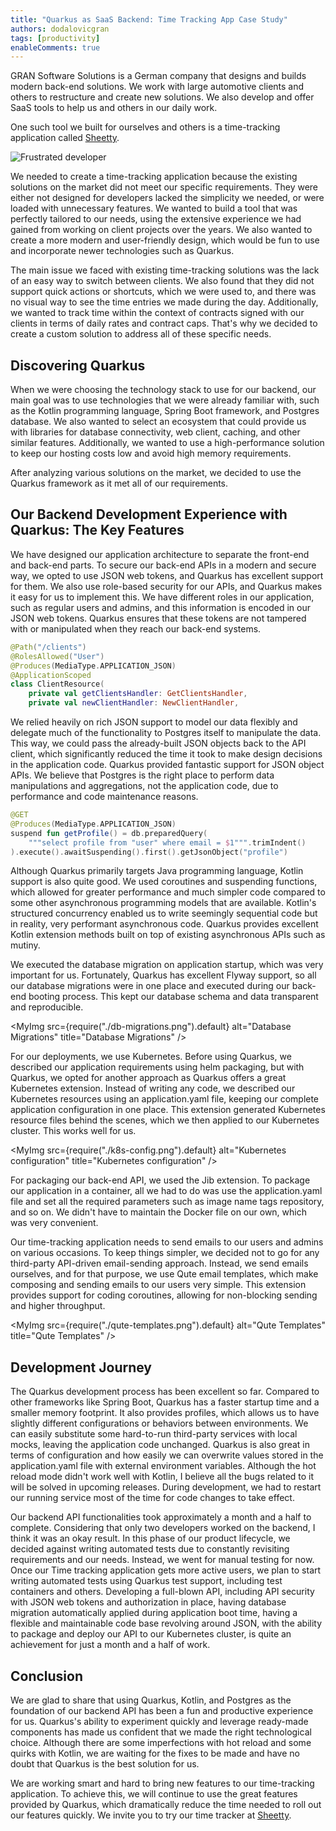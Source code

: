 ```yaml
---
title: "Quarkus as SaaS Backend: Time Tracking App Case Study"
authors: dodalovicgran
tags: [productivity]
enableComments: true
---
```



GRAN Software Solutions is a German company that designs and builds modern back-end solutions.
We work with large automotive clients and others to restructure and create new solutions.
We also develop and offer SaaS tools to help us and others in our daily work.

One such tool we built for ourselves and others is a time-tracking application called <u>[Sheetty](https://sheetty.com)</u>.

<!--truncate-->

![Frustrated developer](./frustrated-developer.png "Frustrated Developer")

We needed to create a time-tracking application because the existing solutions on the market did not meet our specific requirements.
They were either not designed for developers lacked the simplicity we needed, or were loaded with unnecessary features.
We wanted to build a tool that was perfectly tailored to our needs, using the extensive experience we had gained from working on client projects over the years.
We also wanted to create a more modern and user-friendly design, which would be fun to use and incorporate newer technologies such as Quarkus.

The main issue we faced with existing time-tracking solutions was the lack of an easy way to switch between clients.
We also found that they did not support quick actions or shortcuts, which we were used to, and there was no visual way to see the time entries we made during the day.
Additionally, we wanted to track time within the context of contracts signed with our clients in terms of daily rates and contract caps.
That's why we decided to create a custom solution to address all of these specific needs.

## Discovering Quarkus

When we were choosing the technology stack to use for our backend, our main goal was to use technologies that we were already familiar with, such as the Kotlin programming language, Spring Boot framework, and Postgres database.
We also wanted to select an ecosystem that could provide us with libraries for database connectivity, web client, caching, and other similar features.
Additionally, we wanted to use a high-performance solution to keep our hosting costs low and avoid high memory requirements.

After analyzing various solutions on the market, we decided to use the Quarkus framework as it met all of our requirements.

## Our Backend Development Experience with Quarkus: The Key Features

We have designed our application architecture to separate the front-end and back-end parts.
To secure our back-end APIs in a modern and secure way, we opted to use JSON web tokens, and Quarkus has excellent support for them.
We also use role-based security for our APIs, and Quarkus makes it easy for us to implement this.
We have different roles in our application, such as regular users and admins, and this information is encoded in our JSON web tokens.
Quarkus ensures that these tokens are not tampered with or manipulated when they reach our back-end systems.

```kotlin title="@RolesAllowed for authorization of our API endpoints"
@Path("/clients")
@RolesAllowed("User")
@Produces(MediaType.APPLICATION_JSON)
@ApplicationScoped
class ClientResource(
    private val getClientsHandler: GetClientsHandler,
    private val newClientHandler: NewClientHandler,
```

We relied heavily on rich JSON support to model our data flexibly and delegate much of the functionality to Postgres itself to manipulate the data.
This way, we could pass the already-built JSON objects back to the API client, which significantly reduced the time it took to make design decisions in the application code.
Quarkus provided fantastic support for JSON object APIs.
We believe that Postgres is the right place to perform data manipulations and aggregations, not the application code, due to performance and code maintenance reasons.

```kotlin title="Using JsonObject to pass our data in and out"
@GET
@Produces(MediaType.APPLICATION_JSON)
suspend fun getProfile() = db.preparedQuery(
    """select profile from "user" where email = $1""".trimIndent()
).execute().awaitSuspending().first().getJsonObject("profile")
````

Although Quarkus primarily targets Java programming language, Kotlin support is also quite good.
We used coroutines and suspending functions, which allowed for greater performance and much simpler code compared to some other asynchronous programming models that are available.
Kotlin's structured concurrency enabled us to write seemingly sequential code but in reality, very performant asynchronous code.
Quarkus provides excellent Kotlin extension methods built on top of existing asynchronous APIs such as mutiny.

We executed the database migration on application startup, which was very important for us.
Fortunately, Quarkus has excellent Flyway support, so all our database migrations were in one place and executed during our back-end booting process.
This kept our database schema and data transparent and reproducible.

<MyImg src={require("./db-migrations.png").default} alt="Database Migrations" title="Database Migrations" />

For our deployments, we use Kubernetes.
Before using Quarkus, we described our application requirements using helm packaging, but with Quarkus, we opted for another approach as Quarkus offers a great Kubernetes extension.
Instead of writing any code, we described our Kubernetes resources using an application.yaml file, keeping our complete application configuration in one place.
This extension generated Kubernetes resource files behind the scenes, which we then applied to our Kubernetes cluster.
This works well for us.

<MyImg src={require("./k8s-config.png").default} alt="Kubernetes configuration" title="Kubernetes configuration" />

For packaging our back-end API, we used the Jib extension.
To package our application in a container, all we had to do was use the application.yaml file and set all the required parameters such as image name tags repository, and so on.
We didn't have to maintain the Docker file on our own, which was very convenient.

Our time-tracking application needs to send emails to our users and admins on various occasions.
To keep things simpler, we decided not to go for any third-party API-driven email-sending approach.
Instead, we send emails ourselves, and for that purpose, we use Qute email templates, which make composing and sending emails to our users very simple.
This extension provides support for coding coroutines, allowing for non-blocking sending and higher throughput.

<MyImg src={require("./qute-templates.png").default} alt="Qute Templates" title="Qute Templates" />

## Development Journey

The Quarkus development process has been excellent so far.
Compared to other frameworks like Spring Boot, Quarkus has a faster startup time and a smaller memory footprint.
It also provides profiles, which allows us to have slightly different configurations or behaviors between environments.
We can easily substitute some hard-to-run third-party services with local mocks, leaving the application code unchanged.
Quarkus is also great in terms of configuration and how easily we can overwrite values stored in the application.yaml file with external environment variables.
Although the hot reload mode didn't work well with Kotlin, I believe all the bugs related to it will be solved in upcoming releases.
During development, we had to restart our running service most of the time for code changes to take effect.

Our backend API functionalities took approximately a month and a half to complete.
Considering that only two developers worked on the backend, I think it was an okay result.
In this phase of our product lifecycle, we decided against writing automated tests due to constantly revisiting requirements and our needs.
Instead, we went for manual testing for now.
Once our Time tracking application gets more active users, we plan to start writing automated tests using Quarkus test support, including test containers and others.
Developing a full-blown API, including API security with JSON web tokens and authorization in place, having database migration automatically applied during application boot time, having a flexible and maintainable code base revolving around JSON, with the ability to package and deploy our API to our Kubernetes cluster, is quite an achievement for just a month and a half of work.

## Conclusion

We are glad to share that using Quarkus, Kotlin, and Postgres as the foundation of our backend API has been a fun and productive experience for us.
Quarkus's ability to experiment quickly and leverage ready-made components has made us confident that we made the right technological choice.
Although there are some imperfections with hot reload and some quirks with Kotlin, we are waiting for the fixes to be made and have no doubt that Quarkus is the best solution for us.

We are working smart and hard to bring new features to our time-tracking application.
To achieve this, we will continue to use the great features provided by Quarkus, which dramatically reduce the time needed to roll out our features quickly.
We invite you to try our time tracker at <u>[Sheetty](https://sheetty.com)</u>.


